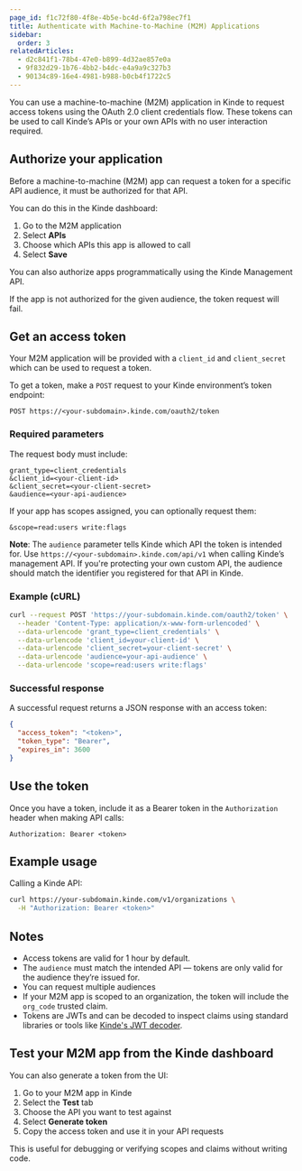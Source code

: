 ```yaml
---
page_id: f1c72f80-4f8e-4b5e-bc4d-6f2a798ec7f1
title: Authenticate with Machine-to-Machine (M2M) Applications
sidebar:
  order: 3
relatedArticles:
  - d2c841f1-78b4-47e0-b899-4d32ae857e0a
  - 9f832d29-1b76-4bb2-b4dc-e4a9a9c327b3
  - 90134c89-16e4-4981-b988-b0cb4f1722c5
---
```


You can use a machine-to-machine (M2M) application in Kinde to request access tokens using the OAuth 2.0 client credentials flow. These tokens can be used to call Kinde’s APIs or your own APIs with no user interaction required.

## Authorize your application
Before a machine-to-machine (M2M) app can request a token for a specific API audience, it must be authorized for that API.

You can do this in the Kinde dashboard:

1. Go to the M2M application
2. Select **APIs**
3. Choose which APIs this app is allowed to call
4. Select **Save**

You can also authorize apps programmatically using the Kinde Management API.

If the app is not authorized for the given audience, the token request will fail.

## Get an access token

Your M2M application will be provided with a `client_id` and `client_secret` which can be used to request a token.

To get a token, make a `POST` request to your Kinde environment’s token endpoint:

```http
POST https://<your-subdomain>.kinde.com/oauth2/token
```

### Required parameters

The request body must include:

```text
grant_type=client_credentials
&client_id=<your-client-id>
&client_secret=<your-client-secret>
&audience=<your-api-audience>
```

If your app has scopes assigned, you can optionally request them:

```text
&scope=read:users write:flags
```

**Note**: The `audience` parameter tells Kinde which API the token is intended for. Use `https://<your-subdomain>.kinde.com/api/v1` when calling Kinde’s management API. If you're protecting your own custom API, the audience should match the identifier you registered for that API in Kinde.

### Example (cURL)

```bash
curl --request POST 'https://your-subdomain.kinde.com/oauth2/token' \
  --header 'Content-Type: application/x-www-form-urlencoded' \
  --data-urlencode 'grant_type=client_credentials' \
  --data-urlencode 'client_id=your-client-id' \
  --data-urlencode 'client_secret=your-client-secret' \
  --data-urlencode 'audience=your-api-audience' \
  --data-urlencode 'scope=read:users write:flags'
```

### Successful response

A successful request returns a JSON response with an access token:

```json
{
  "access_token": "<token>",
  "token_type": "Bearer",
  "expires_in": 3600
}
```

## Use the token

Once you have a token, include it as a Bearer token in the `Authorization` header when making API calls:

```http
Authorization: Bearer <token>
```

## Example usage

Calling a Kinde API:

```bash
curl https://your-subdomain.kinde.com/v1/organizations \
  -H "Authorization: Bearer <token>"
```

## Notes

- Access tokens are valid for 1 hour by default.
- The `audience` must match the intended API — tokens are only valid for the audience they’re issued for.
- You can request multiple audiences
- If your M2M app is scoped to an organization, the token will include the `org_code` trusted claim.
- Tokens are JWTs and can be decoded to inspect claims using standard libraries or tools like [Kinde's JWT decoder](https://kinde.com/tools/online-jwt-decoder/).

## Test your M2M app from the Kinde dashboard

You can also generate a token from the UI:

1. Go to your M2M app in Kinde
2. Select the **Test** tab
3. Choose the API you want to test against
4. Select **Generate token**
5. Copy the access token and use it in your API requests

This is useful for debugging or verifying scopes and claims without writing code.
